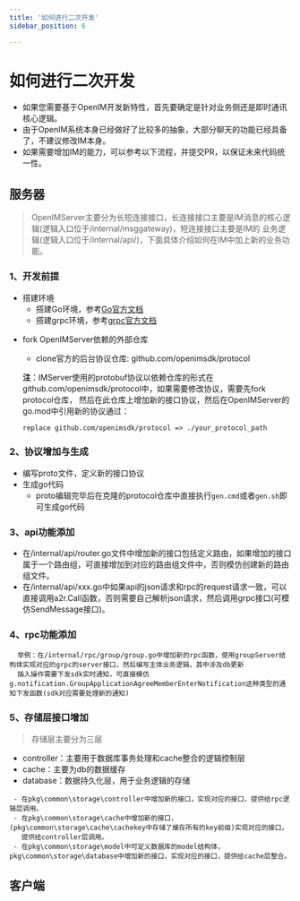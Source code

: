 ```yaml
---
title: '如何进行二次开发'
sidebar_position: 6

---
```



# 如何进行二次开发
- 如果您需要基于OpenIM开发新特性，首先要确定是针对业务侧还是即时通讯核心逻辑。
- 由于OpenIM系统本身已经做好了比较多的抽象，大部分聊天的功能已经具备了，不建议修改IM本身。
- 如果需要增加IM的能力，可以参考以下流程，并提交PR，以保证未来代码统一性。


## 服务器
> OpenIMServer主要分为长短连接接口，长连接接口主要是IM消息的核心逻辑(逻辑入口位于/internal/msggateway)，短连接接口主要是IM的
业务逻辑(逻辑入口位于/internal/api/)，下面具体介绍如何在IM中加上新的业务功能。


### 1、开发前提
 - 搭建环境
    - 搭建Go环境，参考[Go官方文档](https://golang.org/doc/install)
    - 搭建grpc环境，参考[grpc官方文档](https://grpc.io/docs/languages/go/quickstart/)
 + fork OpenIMServer依赖的外部仓库
    - clone官方的后台协议仓库: github.com/openimsdk/protocol

    **注**：IMServer使用的protobuf协议以依赖仓库的形式在github.com/openimsdk/protocol中，如果需要修改协议，需要先fork protocol仓库，
    然后在此仓库上增加新的接口协议，然后在OpenIMServer的go.mod中引用新的协议通过：

    `replace github.com/openimsdk/protocol => ./your_protocol_path`
### 2、协议增加与生成
 - 编写proto文件，定义新的接口协议
 - 生成go代码
    - proto编辑完毕后在克隆的protocol仓库中直接执行`gen.cmd`或者`gen.sh`即可生成go代码
### 3、api功能添加
 - 在/internal/api/router.go文件中增加新的接口包括定义路由，如果增加的接口属于一个路由组，可直接增加到对应的路由组文件中，否则模仿创建新的路由组文件。
 - 在/internal/api/xxx.go中如果api的json请求和rpc的request请求一致，可以直接调用a2r.Call函数，否则需要自己解析json请求，然后调用grpc接口(可模仿SendMessage接口)。
### 4、rpc功能添加
```
  举例：在/internal/rpc/group/group.go中增加新的rpc函数，使用groupServer结构体实现对应的grpc的server接口，然后编写主体业务逻辑，其中涉及db更新
  插入操作需要下发sdk实时通知，可直接模仿 g.notification.GroupApplicationAgreeMemberEnterNotification这种类型的通知下发函数(sdk对应需要处理新的通知)
```
### 5、存储层接口增加
> 存储层主要分为三层
 - controller：主要用于数据库事务处理和cache整合的逻辑控制层
 - cache：主要为db的数据缓存
 - database：数据持久化层，用于业务逻辑的存储
```
 - 在pkg\common\storage\controller中增加新的接口，实现对应的接口，提供给rpc逻辑层调用。
 - 在pkg\common\storage\cache中增加新的接口，(pkg\common\storage\cache\cachekey中存储了缓存所有的key前缀)实现对应的接口，
   提供给controller层调用。
 - 在pkg\common\storage\model中可定义数据库的model结构体，pkg\common\storage\database中增加新的接口，实现对应的接口，提供给cache层整合。
```

## 客户端





